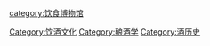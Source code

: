 [[category:饮食博物馆|category:饮食博物馆]]
[[Category:饮酒文化|Category:饮酒文化]]
[[Category:酿酒学|Category:酿酒学]]
[[Category:酒历史|Category:酒历史]]